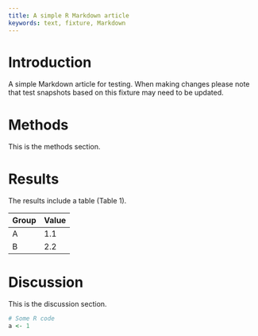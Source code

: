 ```yaml
---
title: A simple R Markdown article
keywords: text, fixture, Markdown
---
```


# Introduction

A simple Markdown article for testing. When making changes please note that test snapshots based on this fixture may need to be updated.

# Methods

This is the methods section.

# Results

The results include a table (Table 1).

| Group | Value |
| ----- | ----- |
| A     | 1.1   |
| B     | 2.2   |

# Discussion

This is the discussion section.

```r
# Some R code
a <- 1
```

